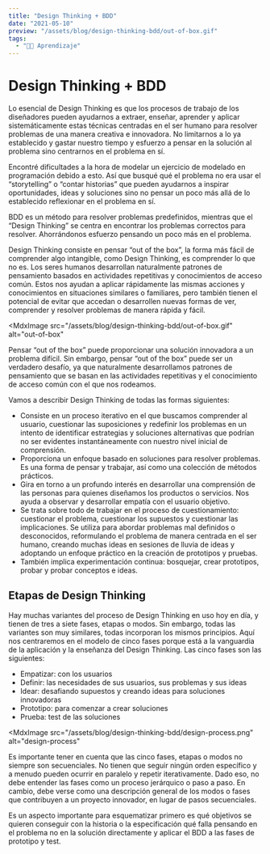 ```yaml
---
title: "Design Thinking + BDD"
date: "2021-05-10"
preview: "/assets/blog/design-thinking-bdd/out-of-box.gif"
tags:
  - "👨‍💻 Aprendizaje"
---
```


# Design Thinking + BDD

Lo esencial de Design Thinking es que los procesos de trabajo de los diseñadores
pueden ayudarnos a extraer, enseñar, aprender y aplicar sistemáticamente estas
técnicas centradas en el ser humano para resolver problemas de una manera
creativa e innovadora. No limitarnos a lo ya establecido y gastar nuestro tiempo
y esfuerzo a pensar en la solución al problema sino centrarnos en el problema en
sí.

Encontré dificultades a la hora de modelar un ejercicio de modelado en
programación debido a esto. Así que busqué qué el problema no era usar el
“storytelling” o “contar historias” que pueden ayudarnos a inspirar
oportunidades, ideas y soluciones sino no pensar un poco más allá de lo
establecido reflexionar en el problema en sí.

BDD es un método para resolver problemas predefinidos, mientras que el “Design
Thinking” se centra en encontrar los problemas correctos para resolver.
Ahorrándonos esfuerzo pensando un poco más en el problema.

Design Thinking consiste en pensar “out of the box”, la forma más fácil de
comprender algo intangible, como Design Thinking, es comprender lo que no es.
Los seres humanos desarrollan naturalmente patrones de pensamiento basados ​​en
actividades repetitivas y conocimientos de acceso común. Estos nos ayudan a
aplicar rápidamente las mismas acciones y conocimientos en situaciones similares
o familiares, pero también tienen el potencial de evitar que accedan o
desarrollen nuevas formas de ver, comprender y resolver problemas de manera
rápida y fácil.

<MdxImage
  src="/assets/blog/design-thinking-bdd/out-of-box.gif"
  alt="out-of-box"
></MdxImage>

Pensar “out of the box” puede proporcionar una solución innovadora a un problema
difícil. Sin embargo, pensar “out of the box” puede ser un verdadero desafío, ya
que naturalmente desarrollamos patrones de pensamiento que se basan en las
actividades repetitivas y el conocimiento de acceso común con el que nos
rodeamos.

Vamos a describir Design Thinking de todas las formas siguientes:

- Consiste en un proceso iterativo en el que buscamos comprender al usuario,
  cuestionar las suposiciones y redefinir los problemas en un intento de
  identificar estrategias y soluciones alternativas que podrían no ser evidentes
  instantáneamente con nuestro nivel inicial de comprensión.
- Proporciona un enfoque basado en soluciones para resolver problemas. Es una
  forma de pensar y trabajar, así como una colección de métodos prácticos.
- Gira en torno a un profundo interés en desarrollar una comprensión de las
  personas para quienes diseñamos los productos o servicios. Nos ayuda a
  observar y desarrollar empatía con el usuario objetivo.
- Se trata sobre todo de trabajar en el proceso de cuestionamiento: cuestionar
  el problema, cuestionar los supuestos y cuestionar las implicaciones. Se
  utiliza para abordar problemas mal definidos o desconocidos, reformulando el
  problema de manera centrada en el ser humano, creando muchas ideas en sesiones
  de lluvia de ideas y adoptando un enfoque práctico en la creación de
  prototipos y pruebas.
- También implica experimentación continua: bosquejar, crear prototipos, probar
  y probar conceptos e ideas.

## Etapas de Design Thinking

Hay muchas variantes del proceso de Design Thinking en uso hoy en día, y tienen
de tres a siete fases, etapas o modos. Sin embargo, todas las variantes son muy
similares, todas incorporan los mismos principios. Aquí nos centraremos en el
modelo de cinco fases porque está a la vanguardia de la aplicación y la
enseñanza del Design Thinking. Las cinco fases son las siguientes:

- Empatizar: con los usuarios
- Definir: las necesidades de sus usuarios, sus problemas y sus ideas
- Idear: desafiando supuestos y creando ideas para soluciones innovadoras
- Prototipo: para comenzar a crear soluciones
- Prueba: test de las soluciones

<MdxImage
  src="/assets/blog/design-thinking-bdd/design-process.png"
  alt="design-process"
></MdxImage>

Es importante tener en cuenta que las cinco fases, etapas o modos no siempre son
secuenciales. No tienen que seguir ningún orden específico y a menudo pueden
ocurrir en paralelo y repetir iterativamente. Dado eso, no debe entender las
fases como un proceso jerárquico o paso a paso. En cambio, debe verse como una
descripción general de los modos o fases que contribuyen a un proyecto
innovador, en lugar de pasos secuenciales.

Es un aspecto importante para esquematizar primero es qué objetivos se quieren
conseguir con la historia o la especificación qué falla pensando en el problema
no en la solución directamente y aplicar el BDD a las fases de prototipo y test.
